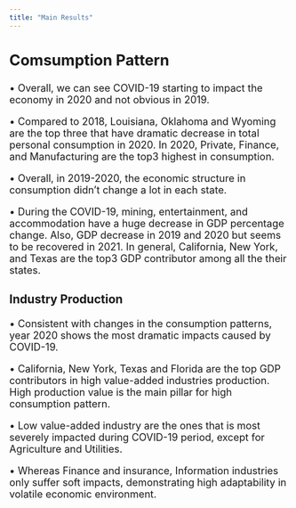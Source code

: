```yaml
---
title: "Main Results" 
--- 
```


</font>


<font size = "4">
 

## Comsumption Pattern
•	Overall, we can see COVID-19 starting to impact the economy in 2020 and not obvious in 2019. 

• Compared to 2018, Louisiana, Oklahoma and Wyoming are the top three that have dramatic decrease in total personal consumption in 2020. In 2020, Private, Finance, and Manufacturing are the top3 highest in consumption.

•	Overall, in 2019-2020, the economic structure in consumption didn’t change a lot in each state. 

•	During the COVID-19, mining, entertainment, and accommodation have a huge decrease in GDP percentage change. Also, GDP decrease in 2019 and 2020 but seems to be recovered in 2021. In general, California, New York, and Texas are the top3 GDP contributor among all the their states.

### Industry Production 
• Consistent with changes in the consumption patterns, year 2020 shows the  most dramatic impacts caused by COVID-19. 

• California, New York, Texas and Florida are  the top GDP contributors in high value-added industries production. High production value is the main pillar for high consumption pattern. 

• Low value-added industry are the ones that is most severely impacted during COVID-19 period, except for Agriculture and Utilities. 

• Whereas Finance and insurance, Information industries only suffer soft impacts, demonstrating high adaptability in volatile economic environment. 
</font>